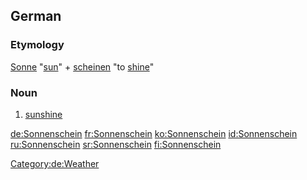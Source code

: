 ==German==
===Etymology===
[[Sonne]] "[[sun]]" + [[scheinen]] "to [[shine]]"
===Noun===
{{de-noun-m-unc|genitive=Sonnenscheins}}
# [[sunshine]]
[[Category:de:Weather]]

[[de:Sonnenschein]]
[[fr:Sonnenschein]]
[[ko:Sonnenschein]]
[[id:Sonnenschein]]
[[ru:Sonnenschein]]
[[sr:Sonnenschein]]
[[fi:Sonnenschein]]